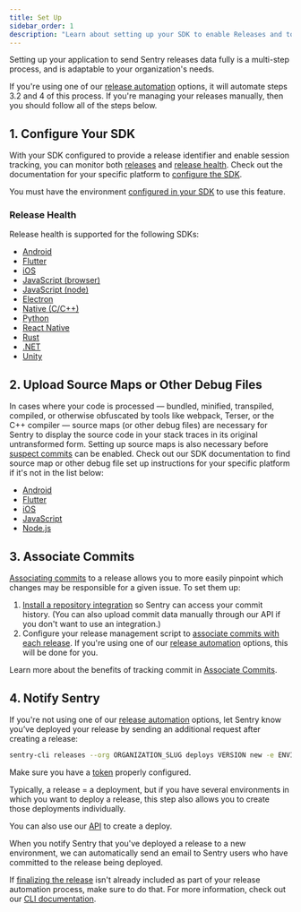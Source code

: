 ```yaml
---
title: Set Up
sidebar_order: 1
description: "Learn about setting up your SDK to enable Releases and to monitor release health."
---
```


Setting up your application to send Sentry releases data fully is a multi-step process, and is adaptable to your organization's needs.

If you're using one of our [release automation](/product/releases/setup/release-automation/) options, it will automate steps 3.2 and 4 of this process. If you're managing your releases manually, then you should follow all of the steps below.

## 1. Configure Your SDK

With your SDK configured to provide a release identifier and enable session tracking, you can monitor both [releases](/product/releases/) and [release health](/product/releases/health/). Check out the documentation for your specific platform to [configure the SDK](/platform-redirect/?next=/configuration/releases/).

<Note>

You must have the environment [configured in your SDK](/platform-redirect/?next=/configuration/environments/) to use this feature.

</Note>

### Release Health

Release health is supported for the following SDKs:

- [Android](/platforms/android/configuration/releases/#release-health)
- [Flutter](/platforms/flutter/configuration/releases/#release-health)
- [iOS](/platforms/apple/configuration/releases/#release-health)
- [JavaScript (browser)](/platforms/javascript/configuration/releases/#release-health)
- [JavaScript (node)](/platforms/node/configuration/releases/#release-health)
- [Electron](/platforms/javascript/guides/electron/configuration/releases/#release-health)
- [Native (C/C++)](/platforms/native/configuration/releases/#release-health)
- [Python](/platforms/python/configuration/releases/#release-health)
- [React Native](/platforms/react-native/configuration/releases/#release-health)
- [Rust](/platforms/rust/configuration/releases/#release-health)
- [.NET](/platforms/dotnet/configuration/releases/#release-health)
- [Unity](/platforms/unity/configuration/releases/#release-health)

## 2. Upload Source Maps or Other Debug Files

In cases where your code is processed — bundled, minified, transpiled, compiled, or otherwise obfuscated by tools like webpack, Terser, or the C++ compiler — source maps (or other debug files) are necessary for Sentry to display the source code in your stack traces in its original untransformed form. Setting up source maps is also necessary before [suspect commits](#3-associate-commits) can be enabled. Check out our SDK documentation to find source map or other debug file set up instructions for your specific platform if it's not in the list below:

- [Android](/platforms/android/configuration/using-ndk/#symbolicate-stack-traces)
- [Flutter](/platforms/flutter/upload-debug/)
- [iOS](/platforms/apple/guides/ios/dsym/)
- [JavaScript](/platforms/javascript/sourcemaps/)
- [Node.js](/platforms/node/sourcemaps/)

## 3. Associate Commits

[Associating commits](/product/releases/associate-commits/) to a release allows you to more easily pinpoint which changes may be responsible for a given issue. To set them up:

1. [Install a repository integration](/product/integrations/source-code-mgmt/) so Sentry can access your commit history. (You can also upload commit data manually through our API if you don't want to use an integration.)
2. Configure your release management script to [associate commits with each release](/product/releases/associate-commits/). If you're using one of our [release automation](/product/releases/setup/release-automation/) options, this will be done for you.

Learn more about the benefits of tracking commit in [Associate Commits](/product/releases/associate-commits/).

## 4. Notify Sentry

If you're not using one of our [release automation](/product/releases/setup/release-automation/) options, let Sentry know you’ve deployed your release by sending an additional request after creating a release:

```bash
sentry-cli releases --org ORGANIZATION_SLUG deploys VERSION new -e ENVIRONMENT
```

<Note>

Make sure you have a [token](/product/cli/configuration/) properly configured.

</Note>

Typically, a release = a deployment, but if you have several environments in which you want to deploy a release, this step also allows you to create those deployments individually.

You can also use our [API](/api/releases/create-a-new-deploy-for-an-organization/) to create a deploy.

When you notify Sentry that you've deployed a release to a new environment, we can automatically send an email to Sentry users who have committed to the release being deployed.

If [finalizing the release](/product/cli/releases/#finalizing-releases) isn't already included as part of your release automation process, make sure to do that. For more information, check out our [CLI documentation](/product/cli/releases/).
